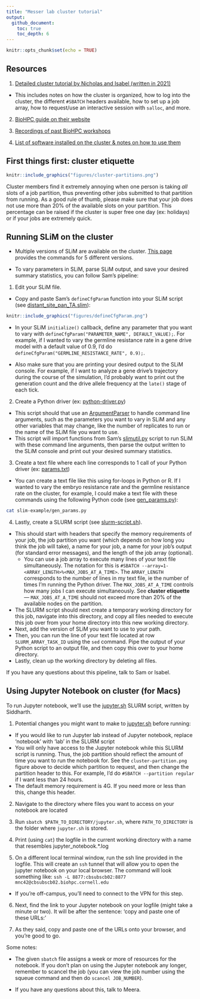 ```yaml
---
title: "Messer lab cluster tutorial"
output: 
  github_document:
    toc: true
    toc_depth: 6
---
```


```r
knitr::opts_chunk$set(echo = TRUE)
```

## Resources

1. [Detailed cluster tutorial by Nicholas and Isabel (written in 2021)](https://github.com/therkildsen-lab/user-guide/blob/master/slurm_tutorial/slurm.md)
  
  * This includes notes on how the cluster is organized, how to log into the cluster, the different `#SBATCH` headers available, how to set up a job array, how to request/use an interactive session with `salloc`, and more.

2. [BioHPC guide on their website](https://biohpc.cornell.edu/lab/cbsubscb_SLURM.htm)

3. [Recordings of past BioHPC workshops](https://biohpc.cornell.edu/login_bio.aspx?ReturnURL=/lab/medialist.aspx)

4. [List of software installed on the cluster & notes on how to use them](https://biohpc.cornell.edu/lab/userguide.aspx?a=software)

## First things first: cluster etiquette 

```r
knitr::include_graphics("figures/cluster-partitions.png")
```
Cluster members find it extremely annoying when one person is taking *all* slots of a job partition, thus preventing other jobs submitted to that partition from running. As a good rule of thumb, please make sure that your job does not use more than 20% of the available slots on your partition. This percentage can be raised if the cluster is super free one day (ex: holidays) or if your jobs are extremely quick.

## Running SLiM on the cluster

* Multiple versions of SLiM are available on the cluster. [This page](https://biohpc.cornell.edu/lab/userguide.aspx?a=software&i=411#c) provides the commands for 5 different versions.

* To vary parameters in SLiM, parse SLiM output, and save your desired summary statistics, you can follow Sam's pipeline:

1. Edit your SLiM file. 
  + Copy and paste Sam's `defineCfgParam` function into your SLiM script (see [distant_site_pan_TA.slim](slim-example/distant_site_pan_TA.slim)):
```r
knitr::include_graphics("figures/defineCfgParam.png")
```
 
  + In your SLiM `initialize()` callback, define any parameter that you want to vary with `defineCfgParam("PARAMETER_NAME", DEFAULT_VALUE);`. For example, if I wanted to vary the germline resistance rate in a gene drive model with a default value of 0.9, I'd do `defineCfgParam("GERMLINE_RESISTANCE_RATE", 0.9);`.

 + Also make sure that you are printing your desired output to the SLiM console. For example, if I want to analyze a gene drive's trajectory during the course of the simulation, I'd probably want to print out the generation count and the drive allele frequency at the `late()` stage of each tick. 

2. Create a Python driver (ex: [python-driver.py](slim-example/python-driver.py))
  + This script should that use an [ArgumentParser](https://docs.python.org/3/library/argparse.html) to handle command line arguments, such as the parameters you want to vary in SLiM and any other variables that may change, like the number of replicates to run or the name of the SLiM file you want to use. 
 + This script will import functions from Sam's [slimutil.py](slim-example/slimutil.py) script to run SLiM with these command line arguments, then parse the output written to the SLiM console and print out your desired summary statistics.
  
3. Create a text file where each line corresponds to 1 call of your Python driver (ex: [params.txt](slim-example/params.txt))
 + You can create a text file like this using for-loops in Python or R. If I wanted to vary the embryo resistance rate and the germline resistance rate on the cluster, for example, I could make a text file with these commands using the following Python code (see [gen_params.py](slim-example/gen_params.py)):
```bash
cat slim-example/gen_params.py
```
  
4. Lastly, create a SLURM script (see [slurm-script.sh](slim-example/slurm-script.sh)). 
  + This should start with headers that specify the memory requirements of your job, the job partition you want (which depends on how long you think the job will take), a name for your job, a name for your job's output (for standard error messages), and the length of the job array (optional).
    * You can use a job array to execute many lines of your text file simultaneously. The notation for this is `#SBATCH --array=1-<ARRAY_LENGTH>%<MAX_JOBS_AT_A_TIME>`. The `ARRAY_LENGTH` corresponds to the number of lines in my text file, ie the number of times I'm running the Python driver. The `MAX_JOBS_AT_A_TIME` controls how many jobs I can execute simultaneously. See **cluster etiquette** — `MAX_JOBS_AT_A_TIME` should not exceed more than 20% of the available nodes on the partition. 
  + The SLURM script should next create a temporary working directory for this job, navigate into this directory, and copy all files needed to execute this job over from your home directory into this new working directory.
  + Next, add the version of SLiM you want to use to your path.
  + Then, you can run the line of your text file located at row `SLURM_ARRAY_TASK_ID` using the `sed` command. Pipe the output of your Python script to an output file, and then copy this over to your home directory.
  + Lastly, clean up the working directory by deleting all files. 

If you have any questions about this pipeline, talk to Sam or Isabel.

## Using Jupyter Notebook on cluster (for Macs)

To run Jupyter notebook, we'll use the [jupyter.sh](jupyter.sh) SLURM script, written by Siddharth.

1. Potential changes you might want to make to [jupyter.sh](jupyter.sh) before running:
  * If you would like to run Jupyter lab instead of Jupyter notebook, replace ‘notebook’ with ‘lab’ in the SLURM script
  * You will only have access to the Jupyter notebook while this SLURM script is running. Thus, the job partition should reflect the amount of time you want to run the notebook for. See the `cluster-partition.png` figure above to decide which partition to request, and then change the partition header to this. For example, I'd do `#SBATCH --partition regular` if I want less than 24 hours. 
  * The default memory requirement is 4G. If you need more or less than this, change this header. 

2. Navigate to the directory where files you want to access on your notebook are located

3. Run `sbatch $PATH_TO_DIRECTORY/jupyter.sh`, where `PATH_TO_DIRECTORY` is the folder where `jupyter.sh` is stored.

4. Print (using `cat`) the logfile in the current working directory with a name that resembles jupyter_notebook.*.log

5. On a different local terminal window, run the ssh line provided in the logfile. This will create an `ssh` tunnel that will allow you to open the jupyter notebook on your local browser. The command will look something like: `ssh -L 8877:cbsubscb02:8877 mnc42@cbsubscb02.biohpc.cornell.edu`
  + If you’re off-campus, you’ll need to connect to the VPN for this step.

6. Next, find the link to your Jupyter notebook on your logfile (might take a minute or two). It will be after the sentence: ‘copy and paste one of these URLs:’

7. As they said, copy and paste one of the URLs onto your browser, and you’re good to go.

Some notes:

* The given `sbatch` file assigns a week or more of resources for the notebook. If you don’t plan on using the Jupyter notebook any longer, remember to scancel the job (you can view the job number using the squeue command and then do `scancel JOB_NUMBER`).

* If you have any questions about this, talk to Meera.




  





